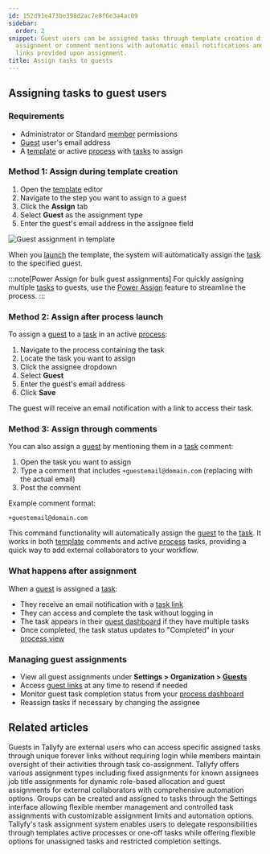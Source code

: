 ```yaml
---
id: 152d91e473be398d2ac7e8f6e3a4ac09
sidebar:
  order: 2
snippet: Guest users can be assigned tasks through template creation direct process
  assignment or comment mentions with automatic email notifications and task access
  links provided upon assignment.
title: Assign tasks to guests
---
```


## Assigning tasks to guest users

### Requirements
- Administrator or Standard [member](/products/pro/documenting/members/) permissions
- [Guest](/products/pro/documenting/guests/) user's email address
- A [template](/products/pro/documenting/templates/) or active [process](/products/pro/tracking-and-tasks/processes/) with [tasks](/products/pro/tracking-and-tasks/tasks/) to assign

### Method 1: Assign during template creation

1. Open the [template](/products/pro/documenting/templates/) editor
2. Navigate to the step you want to assign to a guest
3. Click the **Assign** tab
4. Select **Guest** as the assignment type
5. Enter the guest's email address in the assignee field

![Guest assignment in template](https://screenshots.tallyfy.com/tallyfy%2Fpro%2Fdesktop-light-add-guest-template.png)

When you [launch](/products/pro/launching/) the template, the system will automatically assign the [task](/products/pro/tracking-and-tasks/tasks/) to the specified guest.

:::note[Power Assign for bulk guest assignments]
For quickly assigning multiple [tasks](/products/pro/tracking-and-tasks/tasks/) to guests, use the [Power Assign](/products/pro/documenting/templates/how-can-power-tools-enhance-my-tallyfy-experience/) feature to streamline the process.
:::

### Method 2: Assign after process launch

To assign a [guest](/products/pro/documenting/guests/) to a [task](/products/pro/tracking-and-tasks/tasks/) in an active [process](/products/pro/tracking-and-tasks/processes/):

1. Navigate to the process containing the task
2. Locate the task you want to assign
3. Click the assignee dropdown
4. Select **Guest**
5. Enter the guest's email address
6. Click **Save**

The guest will receive an email notification with a link to access their task.

### Method 3: Assign through comments

You can also assign a [guest](/products/pro/documenting/guests/) by mentioning them in a [task](/products/pro/tracking-and-tasks/tasks/) comment:

1. Open the task you want to assign
2. Type a comment that includes `+guestemail@domain.com` (replacing with the actual email)
3. Post the comment

Example comment format:
```
+guestemail@domain.com
```

This command functionality will automatically assign the [guest](/products/pro/documenting/guests/) to the [task](/products/pro/tracking-and-tasks/tasks/). It works in both [template](/products/pro/documenting/templates/) comments and active [process](/products/pro/tracking-and-tasks/processes/) tasks, providing a quick way to add external collaborators to your workflow.

### What happens after assignment

When a [guest](/products/pro/documenting/guests/) is assigned a [task](/products/pro/tracking-and-tasks/tasks/):
- They receive an email notification with a [task link](/products/pro/documenting/guests/how-to-find-a-guest-task-link-in-tallyfy/)
- They can access and complete the task without logging in
- The task appears in their [guest dashboard](/products/pro/documenting/guests/how-can-guests-monitor-their-processes-on-tallyfy/) if they have multiple tasks
- Once completed, the task status updates to "Completed" in your [process view](/products/pro/tracking-and-tasks/tracker-view/)

### Managing guest assignments

- View all guest assignments under **Settings > Organization > [Guests](/products/pro/documenting/guests/)**
- Access [guest links](/products/pro/documenting/guests/how-to-find-a-guest-task-link-in-tallyfy/) at any time to resend if needed
- Monitor guest task completion status from your [process dashboard](/products/pro/tracking-and-tasks/tracker-view/)
- Reassign tasks if necessary by changing the assignee


## Related articles
<CardGrid>
<LinkTitleCard header="<b>Documenting > Guests</b>" href="/products/pro/documenting/guests/" > Guests in Tallyfy are external users who can access specific assigned tasks through unique forever links without requiring login while members maintain oversight of their activities through task co-assignment. </LinkTitleCard>
<LinkTitleCard header="<b>Edit Templates > Understanding assignment types</b>" href="/products/pro/documenting/templates/edit-templates/understanding-assignment-types/" > Tallyfy offers various assignment types including fixed assignments for known assignees job title assignments for dynamic role-based allocation and guest assignments for external collaborators with comprehensive automation options. </LinkTitleCard>
<LinkTitleCard header="<b>Groups > Create and assign groups</b>" href="/products/pro/documenting/groups/how-to-manage-groups-and-assign-tasks-in-tallyfy/" > Groups can be created and assigned to tasks through the Settings interface allowing flexible member management and controlled task assignments with customizable assignment limits and automation options. </LinkTitleCard>
<LinkTitleCard header="<b>Edit Task > Assign members or guests after launching</b>" href="/products/pro/tracking-and-tasks/tasks/edit-task/how-can-i-assign-members-to-tasks-in-tallyfy/" > Tallyfy's task assignment system enables users to delegate responsibilities through templates active processes or one-off tasks while offering flexible options for unassigned tasks and restricted completion settings. </LinkTitleCard>
</CardGrid>